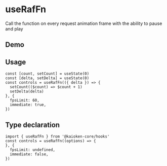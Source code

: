 
# useRafFn
Call the function on every request animation frame with the ability to pause and play 

## Demo
<UseRafFnExample />


## Usage
```tsx
const [count, setCount] = useState(0)
const [delta, setDelta] = useState(0)
const controls = useRafFn(({ delta }) => {
  setCount(($count) => $count + 1)
  setDelta(delta)
}, {
  fpsLimit: 60,
  immediate: true,
})
```

## Type declaration
```tsx twoslash
import { useRafFn } from '@kaioken-core/hooks'
const controls = useRafFn((options) => {
}, {
  fpsLimit: undefined,
  immediate: false,
})
```
